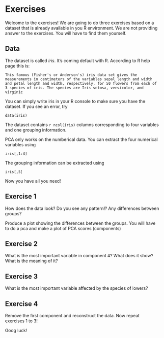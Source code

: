 # Exercises {#exer}

Welcome to the exercises! We are going to do three exercises based on a dataset that is already available in you R environment. We are not providing answer to the exercises. You will have to find them yourself.


## Data

The dataset is called *iris*. It's coming default with R. According to R help page this is:

    This famous (Fisher's or Anderson's) iris data set gives the measurements in centimeters of the variables sepal length and width and petal length and width, respectively, for 50 flowers from each of 3 species of iris. The species are Iris setosa, versicolor, and virginic

You can simply write iris in your R console to make sure you have the dataset. If you see an error, try

    data(iris)

The dataset contains `r ncol(iris)` columns corresponding to four variables and one grouping information. 

PCA only works on the numberical data. You can extract the four numerical variables using 

    iris[,1:4]
    
The grouping information can be extracted using 

    iris[,5]

Now you have all you need!

## Exercise 1

How does the data look? Do you see any pattern!? Any differences between groups?

Produce a plot showing the differences between the groups. You will have to do a pca and make a plot of PCA scores (components)

## Exercise 2

What is the most important variable in component 4? What does it show? What is the meaning of it?

## Exercise 3

What is the most important variable affected by the species of lowers?

## Exercise 4

Remove the first component and reconstruct the data. Now repeat exercises 1 to 3!

Goog luck! 
